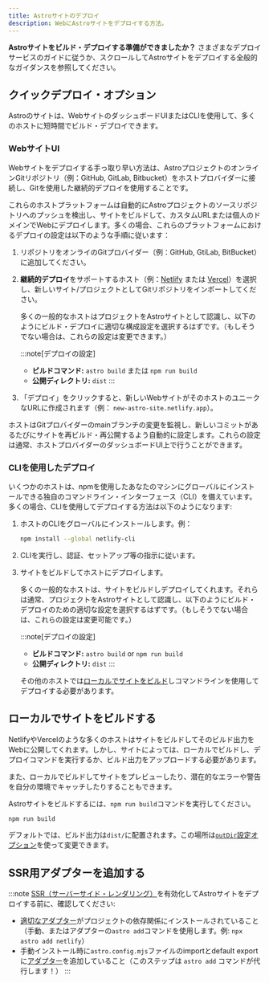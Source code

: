 ```yaml
---
title: Astroサイトのデプロイ
description: WebにAstroサイトをデプロイする方法。
---
```


**Astroサイトをビルド・デプロイする準備ができましたか？** さまざまなデプロイサービスのガイドに従うか、スクロールしてAstroサイトをデプロイする全般的なガイダンスを参照してください。

<DeployGuidesNav />

## クイックデプロイ・オプション

Astroのサイトは、WebサイトのダッシュボードUIまたはCLIを使用して、多くのホストに短時間でビルド・デプロイできます。

### WebサイトUI

Webサイトをデプロイする手っ取り早い方法は、AstroプロジェクトのオンラインGitリポジトリ（例：GitHub, GitLab, Bitbucket）をホストプロバイダーに接続し、Gitを使用した継続的デプロイを使用することです。

これらのホストプラットフォームは自動的にAstroプロジェクトのソースリポジトリへのプッシュを検出し、サイトをビルドして、カスタムURLまたは個人のドメインでWebにデプロイします。多くの場合、これらのプラットフォームにおけるデプロイの設定は以下のような手順に従います：

1. リポジトリをオンライのGitプロバイダー（例：GitHub, GtiLab, BitBucket）に追加してください。

1. **継続的デプロイ**をサポートするホスト（例：[Netlify](/ja/guides/deploy/netlify/) または [Vercel](/ja/guides/deploy/vercel/)）を選択し、新しいサイト/プロジェクトとしてGitリポジトリをインポートしてください。

    多くの一般的なホストはプロジェクトをAstroサイトとして認識し、以下のようにビルド・デプロイに適切な構成設定を選択するはずです。（もしそうでない場合は、これらの設定は変更できます。）

    :::note[デプロイの設定]
    - **ビルドコマンド:** `astro build` または `npm run build`
    - **公開ディレクトリ:** `dist`
    :::

1. 「デプロイ」をクリックすると、新しいWebサイトがそのホストのユニークなURLに作成されます（例： `new-astro-site.netlify.app`）。

ホストはGitプロバイダーのmainブランチの変更を監視し、新しいコミットがあるたびにサイトを再ビルド・再公開するよう自動的に設定します。これらの設定は通常、ホストプロバイダーのダッシュボードUI上で行うことができます。

### CLIを使用したデプロイ

いくつかのホストは、npmを使用したあなたのマシンにグローバルにインストールできる独自のコマンドライン・インターフェース（CLI）を備えています。多くの場合、CLIを使用してデプロイする方法は以下のようになります:

1. ホストのCLIをグローバルにインストールします。例：

    ```bash
    npm install --global netlify-cli
    ```

1. CLIを実行し、認証、セットアップ等の指示に従います。

1. サイトをビルドしてホストにデプロイします。

   多くの一般的なホストは、サイトをビルドしデプロイしてくれます。それらは通常、プロジェクトをAstroサイトとして認識し、以下のようにビルド・デプロイのための適切な設定を選択するはずです。（もしそうでない場合は、これらの設定は変更可能です。）

    :::note[デプロイの設定]
    - **ビルドコマンド:** `astro build` or `npm run build`
    - **公開ディレクトリ:** `dist`
    :::

    その他のホストでは[ローカルでサイトをビルド](#ローカルでサイトをビルドする)しコマンドラインを使用してデプロイする必要があります。

## ローカルでサイトをビルドする

NetlifyやVercelのような多くのホストはサイトをビルドしてそのビルド出力をWebに公開してくれます。しかし、サイトによっては、ローカルでビルドし、デプロイコマンドを実行するか、ビルド出力をアップロードする必要があります。

また、ローカルでビルドしてサイトをプレビューしたり、潜在的なエラーや警告を自分の環境でキャッチしたりすることもできます。

Astroサイトをビルドするには、`npm run build`コマンドを実行してください。

```bash
npm run build
```

デフォルトでは、ビルド出力は`dist/`に配置されます。この場所は[`outDir`設定オプション](/ja/reference/configuration-reference/#outdir)を使って変更できます。

## SSR用アダプターを追加する

:::note
[SSR（サーバーサイド・レンダリング）](/ja/guides/server-side-rendering/)を有効化してAstroサイトをデプロイする前に、確認してください:

- [適切なアダプター](/ja/guides/server-side-rendering/#プロジェクトでssrを有効にする)がプロジェクトの依存関係にインストールされていること（手動、またはアダプターの`astro add`コマンドを使用します。例: `npx astro add netlify`）
- 手動インストール時に`astro.config.mjs`ファイルのimportとdefault exportに[アダプター](/ja/reference/configuration-reference/#インテグレーション)を追加していること（このステップは `astro add` コマンドが代行します！）
:::
